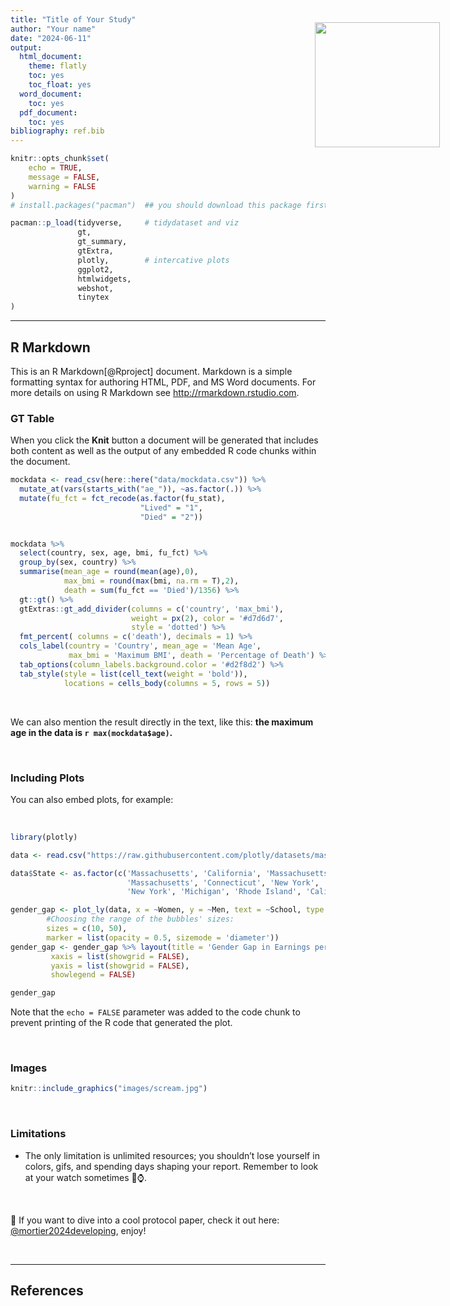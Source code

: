 ```yaml
---
title: "Title of Your Study"
author: "Your name"
date: "2024-06-11"
output:
  html_document:
    theme: flatly
    toc: yes
    toc_float: yes
  word_document:
    toc: yes
  pdf_document:
    toc: yes
bibliography: ref.bib
---
```


<img src="images/logo.png" style="position:absolute;top:90px;right:45px;" width="200" /> 

```r
knitr::opts_chunk$set(
	echo = TRUE,
	message = FALSE,
	warning = FALSE
)
# install.packages("pacman")  ## you should download this package firstly! It is off because of knitting error

pacman::p_load(tidyverse,     # tidydataset and viz
               gt,
               gt_summary,
               gtExtra,
               plotly,        # intercative plots
               ggplot2,
               htmlwidgets,
               webshot,
               tinytex
)
```

---

## R Markdown

This is an R Markdown[@Rproject] document. Markdown is a simple formatting syntax for authoring HTML, PDF, and MS Word documents. For more details on using R Markdown see <http://rmarkdown.rstudio.com>.


### GT Table

When you click the **Knit** button a document will be generated that includes both content as well as the output of any embedded R code chunks within the document. 

```r
mockdata <- read_csv(here::here("data/mockdata.csv")) %>% 
  mutate_at(vars(starts_with("ae_")), ~as.factor(.)) %>% 
  mutate(fu_fct = fct_recode(as.factor(fu_stat), 
                             "Lived" = "1", 
                             "Died" = "2"))


mockdata %>% 
  select(country, sex, age, bmi, fu_fct) %>% 
  group_by(sex, country) %>% 
  summarise(mean_age = round(mean(age),0), 
            max_bmi = round(max(bmi, na.rm = T),2), 
            death = sum(fu_fct == 'Died')/1356) %>% 
  gt::gt() %>% 
  gtExtras::gt_add_divider(columns = c('country', 'max_bmi'), 
                           weight = px(2), color = '#d7d6d7', 
                           style = 'dotted') %>% 
  fmt_percent( columns = c('death'), decimals = 1) %>% 
  cols_label(country = 'Country', mean_age = 'Mean Age', 
             max_bmi = 'Maximum BMI', death = 'Percentage of Death') %>% 
  tab_options(column_labels.background.color = '#d2f8d2') %>% 
  tab_style(style = list(cell_text(weight = 'bold')), 
            locations = cells_body(columns = 5, rows = 5)) 
```

<br>

We can also mention the result directly in the text, like this: **the maximum age in the data is `r max(mockdata$age)`.**

<br>

### Including Plots

You can also embed plots, for example:

<br>

```r
library(plotly)

data <- read.csv("https://raw.githubusercontent.com/plotly/datasets/master/school_earnings.csv")

data$State <- as.factor(c('Massachusetts', 'California', 'Massachusetts', 'Pennsylvania', 'New Jersey', 'Illinois', 'Washington DC',
                          'Massachusetts', 'Connecticut', 'New York', 'North Carolina', 'New Hampshire', 'New York', 'Indiana',
                          'New York', 'Michigan', 'Rhode Island', 'California', 'Georgia', 'California', 'California'))

gender_gap <- plot_ly(data, x = ~Women, y = ~Men, text = ~School, type = 'scatter', mode = 'markers', size = ~Gap, color = ~State, colors = 'Paired',
        #Choosing the range of the bubbles' sizes:
        sizes = c(10, 50),
        marker = list(opacity = 0.5, sizemode = 'diameter'))
gender_gap <- gender_gap %>% layout(title = 'Gender Gap in Earnings per University',
         xaxis = list(showgrid = FALSE),
         yaxis = list(showgrid = FALSE),
         showlegend = FALSE)

gender_gap
```

Note that the `echo = FALSE` parameter was added to the code chunk to prevent printing of the R code that generated the plot.


<br>

### Images

```r
knitr::include_graphics("images/scream.jpg")
```

<br>

### Limitations

- The only limitation is unlimited resources; you shouldn't lose yourself in colors, gifs, and spending days shaping your report. Remember to look at your watch sometimes 👀⌚️.

<br>

🚀 If you want to dive into a cool protocol paper, check it out here: [@mortier2024developing](https://link.springer.com/article/10.1186/s12888-024-05659-6), enjoy!


<br>


----

## References

